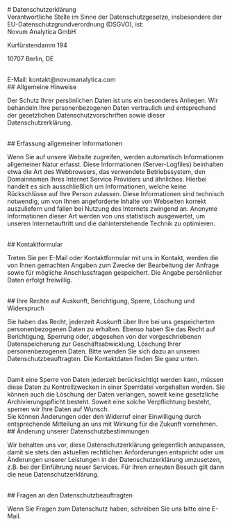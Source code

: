 <section className="section">
    # Datenschutzerklärung
<br />
Verantwortliche Stelle im Sinne der Datenschutzgesetze, insbesondere der EU-Datenschutzgrundverordnung (DSGVO), ist:
<br />
Novum Analytica GmbH

Kurfürstendamm 194

10707 Berlin, DE

<br />
E-Mail: kontakt@novumanalytica.com

<br />
## Allgemeine Hinweise

Der Schutz Ihrer persönlichen Daten ist uns ein besonderes Anliegen. Wir behandeln Ihre personenbezogenen Daten vertraulich und entsprechend der gesetzlichen Datenschutzvorschriften sowie dieser Datenschutzerklärung.

<br />
## Erfassung allgemeiner Informationen

Wenn Sie auf unsere Website zugreifen, werden automatisch Informationen allgemeiner Natur erfasst. Diese Informationen (Server-Logfiles) beinhalten etwa die Art des Webbrowsers, das verwendete Betriebssystem, den Domainnamen Ihres Internet Service Providers und ähnliches. Hierbei handelt es sich ausschließlich um Informationen, welche keine Rückschlüsse auf Ihre Person zulassen. Diese Informationen sind technisch notwendig, um von Ihnen angeforderte Inhalte von Webseiten korrekt auszuliefern und fallen bei Nutzung des Internets zwingend an. Anonyme Informationen dieser Art werden von uns statistisch ausgewertet, um unseren Internetauftritt und die dahinterstehende Technik zu optimieren.

<br />
## Kontaktformular

Treten Sie per E-Mail oder Kontaktformular mit uns in Kontakt, werden die von Ihnen gemachten Angaben zum Zwecke der Bearbeitung der Anfrage sowie für mögliche Anschlussfragen gespeichert. Die Angabe persönlicher Daten erfolgt freiwillig.

<br />
## Ihre Rechte auf Auskunft, Berichtigung, Sperre, Löschung und Widerspruch

Sie haben das Recht, jederzeit Auskunft über Ihre bei uns gespeicherten personenbezogenen Daten zu erhalten. Ebenso haben Sie das Recht auf Berichtigung, Sperrung oder, abgesehen von der vorgeschriebenen Datenspeicherung zur Geschäftsabwicklung, Löschung Ihrer personenbezogenen Daten. Bitte wenden Sie sich dazu an unseren Datenschutzbeauftragten. Die Kontaktdaten finden Sie ganz unten.

<br />
Damit eine Sperre von Daten jederzeit berücksichtigt werden kann, müssen diese Daten
zu Kontrollzwecken in einer Sperrdatei vorgehalten werden. Sie können auch die Löschung
der Daten verlangen, soweit keine gesetzliche Archivierungspflicht besteht. Soweit
eine solche Verpflichtung besteht, sperren wir Ihre Daten auf Wunsch.
<br />
Sie können Änderungen oder den Widerruf einer Einwilligung durch entsprechende Mitteilung
an uns mit Wirkung für die Zukunft vornehmen.

<br />
## Änderung unserer Datenschutzbestimmungen

Wir behalten uns vor, diese Datenschutzerklärung gelegentlich anzupassen, damit sie stets den aktuellen rechtlichen Anforderungen entspricht oder um Änderungen unserer Leistungen in der Datenschutzerklärung umzusetzen, z.B. bei der Einführung neuer Services. Für Ihren erneuten Besuch gilt dann die neue Datenschutzerklärung.

<br />
## Fragen an den Datenschutzbeauftragten

Wenn Sie Fragen zum Datenschutz haben, schreiben Sie uns bitte eine E-Mail.

</section>
